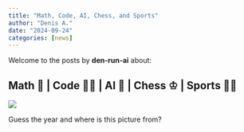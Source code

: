 ```yaml
---
title: "Math, Code, AI, Chess, and Sports"
author: "Denis A."
date: "2024-09-24"
categories: [news]
---
```


Welcome to the posts by **den-run-ai** about:

## Math 📐 | Code 👨‍💻 | AI 🧠 | Chess ♔ | Sports 🏃‍♂️

![](truck.jpeg)

Guess the year and where is this picture from?
